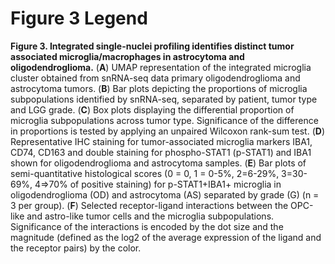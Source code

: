 # Figure 3 Legend {.unnumbered}

**Figure 3. Integrated single-nuclei profiling identifies distinct tumor associated microglia/macrophages in astrocytoma and oligodendroglioma.** (**A**) UMAP representation of the integrated microglia cluster obtained from snRNA-seq data primary oligodendroglioma and astrocytoma tumors. (**B**) Bar plots depicting the proportions of microglia subpopulations identified by snRNA-seq, separated by patient, tumor type and LGG grade. (**C**) Box plots displaying the differential proportion of microglia subpopulations across tumor type. Significance of the difference in proportions is tested by applying an unpaired Wilcoxon rank-sum test. (**D**) Representative IHC staining for tumor-associated microglia markers IBA1, CD74, CD163 and double staining for phospho-STAT1 (p-STAT1) and IBA1 shown for oligodendroglioma and astrocytoma samples. (**E**) Bar plots of semi-quantitative histological scores (0 = 0, 1 = 0-5%, 2=6-29%, 3=30-69%, 4=\>70% of positive staining) for p-STAT1+IBA1+ microglia in oligodendroglioma (OD) and astrocytoma (AS) separated by grade (G) (n = 3 per group). (**F**) Selected receptor-ligand interactions between the OPC-like and astro-like tumor cells and the microglia subpopulations. Significance of the interactions is encoded by the dot size and the magnitude (defined as the log2 of the average expression of the ligand and the receptor pairs) by the color.

